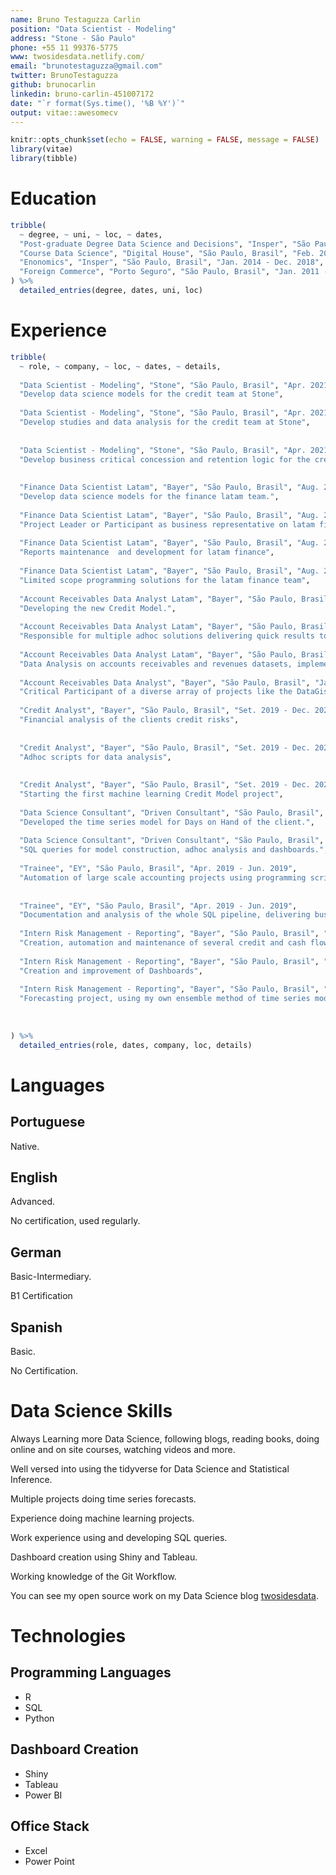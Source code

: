 ```yaml
---
name: Bruno Testaguzza Carlin
position: "Data Scientist - Modeling"
address: "Stone - São Paulo"
phone: +55 11 99376-5775
www: twosidesdata.netlify.com/
email: "brunotestaguzza@gmail.com"
twitter: BrunoTestaguzza
github: brunocarlin
linkedin: bruno-carlin-451007172
date: "`r format(Sys.time(), '%B %Y')`"
output: vitae::awesomecv
---
```


```r
knitr::opts_chunk$set(echo = FALSE, warning = FALSE, message = FALSE)
library(vitae)
library(tibble)
```

# Education

```r
tribble(
  ~ degree, ~ uni, ~ loc, ~ dates,
  "Post-graduate Degree Data Science and Decisions", "Insper", "São Paulo, Brasil", "Jun. 2019 - Jun. 2021",
  "Course Data Science", "Digital House", "São Paulo, Brasil", "Feb. 2019 - May. 2019",
  "Enonomics", "Insper", "São Paulo, Brasil", "Jan. 2014 - Dec. 2018",
  "Foreign Commerce", "Porto Seguro", "São Paulo, Brasil", "Jan. 2011 - Dec. 2013",
) %>% 
  detailed_entries(degree, dates, uni, loc)
```


<!-- [Post-graduate Degree Data Science and Decisions](https://www.insper.edu.br/pos-graduacao/programas-avancados/programa-avancado-em-data-science-e-decisao/) -->

<!-- [Graduation Economics](https://www.insper.edu.br/graduacao/economia/) -->

<!-- [Studying Data Science](https://br.digitalhouse.com/curso/data-science/) -->

<!-- [Foreign Commerce - High School](https://www.portoseguro.org.br/conteudo/detalhe/currculo-brasileiro/ensino-mdio-comrcio-exterior) -->


# Experience

```r
tribble(
  ~ role, ~ company, ~ loc, ~ dates, ~ details,
  
  "Data Scientist - Modeling", "Stone", "São Paulo, Brasil", "Apr. 2021 - Present",
  "Develop data science models for the credit team at Stone",
  
  "Data Scientist - Modeling", "Stone", "São Paulo, Brasil", "Apr. 2021 - Present",
  "Develop studies and data analysis for the credit team at Stone",
  
  
  "Data Scientist - Modeling", "Stone", "São Paulo, Brasil", "Apr. 2021 - Present",
  "Develop business critical concession and retention logic for the credit team at Stone",
  
  
  "Finance Data Scientist Latam", "Bayer", "São Paulo, Brasil", "Aug. 2020 - Apr. 2021",
  "Develop data science models for the finance latam team.",
  
  "Finance Data Scientist Latam", "Bayer", "São Paulo, Brasil", "Aug. 2020 - Apr. 2021",
  "Project Leader or Participant as business representative on latam finance projects",
  
  "Finance Data Scientist Latam", "Bayer", "São Paulo, Brasil", "Aug. 2020 - Apr. 2021",
  "Reports maintenance  and development for latam finance",
  
  "Finance Data Scientist Latam", "Bayer", "São Paulo, Brasil", "Aug. 2020 - Apr. 2021",
  "Limited scope programming solutions for the latam finance team",
  
  "Account Receivables Data Analyst Latam", "Bayer", "São Paulo, Brasil", "Jan. 2020 - Jul. 2020",
  "Developing the new Credit Model.",
  
  "Account Receivables Data Analyst Latam", "Bayer", "São Paulo, Brasil", "Jan. 2020 - Jul. 2020",
  "Responsible for multiple adhoc solutions delivering quick results to the business employing programming scripts to process small to medium size problems effectively and reliably.",
  
  "Account Receivables Data Analyst Latam", "Bayer", "São Paulo, Brasil", "Jan. 2020 - Jul. 2020",
  "Data Analysis on accounts receivables and revenues datasets, implementing pipelines from data extraction to dashboards",
  
  "Account Receivables Data Analyst", "Bayer", "São Paulo, Brasil", "Jan. 2020 - Jul. 2020",
  "Critical Participant of a diverse array of projects like the DataGis of the Credit Area and the Online Financing tool.",
  
  "Credit Analyst", "Bayer", "São Paulo, Brasil", "Set. 2019 - Dec. 2020",
  "Financial analysis of the clients credit risks",
  
  
  "Credit Analyst", "Bayer", "São Paulo, Brasil", "Set. 2019 - Dec. 2020",
  "Adhoc scripts for data analysis",
  
  
  "Credit Analyst", "Bayer", "São Paulo, Brasil", "Set. 2019 - Dec. 2020",
  "Starting the first machine learning Credit Model project",
  
  "Data Science Consultant", "Driven Consultant", "São Paulo, Brasil", "Jul. 2019 - Set. 2019",
  "Developed the time series model for Days on Hand of the client.",
  
  "Data Science Consultant", "Driven Consultant", "São Paulo, Brasil", "Jul. 2019 - Set. 2019",
  "SQL queries for model construction, adhoc analysis and dashboards.",
  
  "Trainee", "EY", "São Paulo, Brasil", "Apr. 2019 - Jun. 2019",
  "Automation of large scale accounting projects using programming scripts",
  
  
  "Trainee", "EY", "São Paulo, Brasil", "Apr. 2019 - Jun. 2019",
  "Documentation and analysis of the whole SQL pipeline, delivering business understanding",
  
  "Intern Risk Management - Reporting", "Bayer", "São Paulo, Brasil", "Jan. 2018 - Dec 2018",
  "Creation, automation and maintenance of several credit and cash flow reports",
  
  "Intern Risk Management - Reporting", "Bayer", "São Paulo, Brasil", "Jan. 2018 - Dec 2018",
  "Creation and improvement of Dashboards",
  
  "Intern Risk Management - Reporting", "Bayer", "São Paulo, Brasil", "Jan. 2018 - Dec 2018",
  "Forecasting project, using my own ensemble method of time series models to create hierachichal forecasts",
  
  
  
) %>% 
  detailed_entries(role, dates, company, loc, details)
```

# Languages

## Portuguese

Native.

## English

Advanced.  

No certification, used regularly.


## German

Basic-Intermediary.  

B1 Certification

## Spanish

Basic.  

No Certification.


# Data Science Skills

Always Learning more Data Science, following blogs, reading books, doing online and on site courses, watching videos and more.

Well versed into using the tidyverse for Data Science and Statistical Inference.

Multiple projects doing time series forecasts.

Experience doing machine learning projects.

Work experience using and developing SQL queries.

Dashboard creation using Shiny and Tableau.

Working knowledge of the Git Workflow.

You can see my open source work on my Data Science blog [twosidesdata](twosidesdata.netlify.com).

# Technologies

## Programming Languages

* R
* SQL
* Python

## Dashboard Creation

* Shiny
* Tableau
* Power BI

## Office Stack

* Excel
* Power Point




